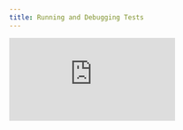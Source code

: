 ```yaml
---
title: Running and Debugging Tests
---
```


<div
  style={{
    position: 'relative',
    paddingBottom: '64.63195691202873%',
    marginBottom: '20px',
    height: 0
  }}
>
  <iframe
    src="https://www.loom.com/embed/1662816e69c244629029dec5f126093f"
    frameborder="0"
    allowFullScreen="true"
    webkitallowfullscreen="true"
    mozallowfullscreen="true"
    style={{
      position: 'absolute',
      top: 0,
      left: 0,
      width: '100%',
      height: '100%'
    }}
  />
</div>

1. Install 'Playwright Test for VSCode' extension

2. Make sure that the servers and the app you want to test is running

```
  nf start
```

```
 nx serve journeys
```

3. Make sure that only firefox is running in playwright config

- go to `playwright.config.ts`
- make sure firefox browser is uncommented
- make sure other browsers are commented out

4. Run all playwright tests (e.g journeys)

```shell
    pnpx nx run journeys-e2e:e2e
```

5. Run just one playwright tests

```shell
    pnpx playwright test apps/journeys-e2e/src/e2e/journeys.spec.ts
```

6. Devcontainer's HTML results can be found at the root level in playwright-report/index.html.
   Copy entire directory to local and open the html report.

More resources on running tests: https://playwright.dev/docs/running-tests
